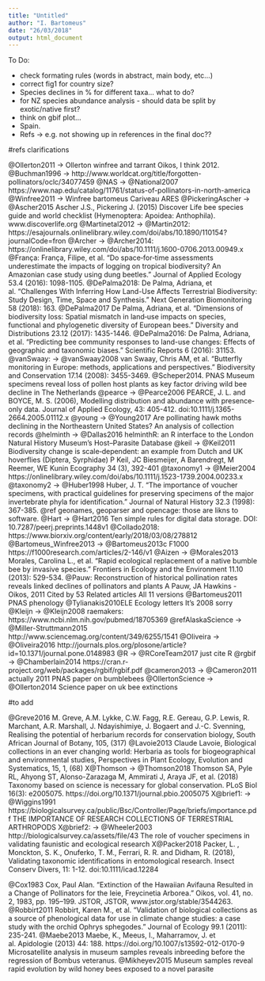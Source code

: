 ---
title: "Untitled"
author: "I. Bartomeus"
date: "26/03/2018"
output: html_document
---

To Do:

- check formating rules (words in abstract, main body, etc...)
- correct fig1 for country size?
- Species declines in % for different taxa... what to do?
- for NZ species abundance analysis - should data be split by exotic/native first?
- think on gbif plot...
- Spain.
- Refs -> e.g. not showing up in references in the final doc??


#refs clarifications

@Ollerton2011 -> Ollerton winfree and tarrant Oikos, I think 2012.
@Buchman1996 -> http://www.worldcat.org/title/forgotten-pollinators/oclc/34077459
@NAS -> @National2007 https://www.nap.edu/catalog/11761/status-of-pollinators-in-north-america
@Winfree2011 -> Winfree bartomeus Cariveau ARES
@PickeringAscher -> @Ascher2015 Ascher J.S., Pickering J. (2015) Discover Life bee species guide and world checklist (Hymenoptera: Apoidea: Anthophila). www.discoverlife.org
@Martinetal2012 -> @Martin2012: https://esajournals.onlinelibrary.wiley.com/doi/abs/10.1890/110154?journalCode=fron
@Archer -> @Archer2014: https://onlinelibrary.wiley.com/doi/abs/10.1111/j.1600-0706.2013.00949.x
@França: França, Filipe, et al. "Do space‐for‐time assessments underestimate the impacts of logging on tropical biodiversity? An Amazonian case study using dung beetles." Journal of Applied Ecology 53.4 (2016): 1098-1105.
@DePalma2018: De Palma, Adriana, et al. "Challenges With Inferring How Land-Use Affects Terrestrial Biodiversity: Study Design, Time, Space and Synthesis." Next Generation Biomonitoring 58 (2018): 163.
@DePalma2017 De Palma, Adriana, et al. "Dimensions of biodiversity loss: Spatial mismatch in land‐use impacts on species, functional and phylogenetic diversity of European bees." Diversity and Distributions 23.12 (2017): 1435-1446.
@DePalma2016: De Palma, Adriana, et al. "Predicting bee community responses to land-use changes: Effects of geographic and taxonomic biases." Scientific Reports 6 (2016): 31153.
@vanSwaay: -> @vanSwaay2008 van Swaay, Chris AM, et al. "Butterfly monitoring in Europe: methods, applications and perspectives." Biodiversity and Conservation 17.14 (2008): 3455-3469.
@Scheper2014. PNAS Museum specimens reveal loss of pollen host plants as key factor driving wild bee decline in The Netherlands
@pearce -> @Pearce2006 PEARCE, J. L. and BOYCE, M. S. (2006), Modelling distribution and abundance with presence‐only data. Journal of Applied Ecology, 43: 405-412. doi:10.1111/j.1365-2664.2005.01112.x
@young -> @Young2017 Are pollinating hawk moths declining in the Northeastern United States? An analysis of collection records
@helminth -> @Dallas2016 helminthR: an R interface to the London Natural History Museum's Host–Parasite Database
@keil -> @Keil2011 Biodiversity change is scale‐dependent: an example from Dutch and UK hoverflies (Diptera, Syrphidae)
P Keil, JC Biesmeijer, A Barendregt, M Reemer, WE Kunin
Ecography 34 (3), 392-401
@taxonomy1 -> @Meier2004
https://onlinelibrary.wiley.com/doi/abs/10.1111/j.1523-1739.2004.00233.x
@taxonomy2 -> @Huber1998 Huber, J. T. "The importance of voucher specimens, with practical guidelines for preserving specimens of the major invertebrate phyla for identification." Journal of Natural History 32.3 (1998): 367-385.
@ref geonames, geoparser and opencage: those are likns to software.
@Hart -> @Hart2016 Ten simple rules for digital data storage. DOI: 10.7287/peerj.preprints.1448v1
@Collado2018: https://www.biorxiv.org/content/early/2018/03/08/278812
@Bartomeus_Winfree2013 -> @Bartomeus2013c F1000 https://f1000research.com/articles/2-146/v1
@Aizen -> @Morales2013 Morales, Carolina L., et al. "Rapid ecological replacement of a native bumble bee by invasive species." Frontiers in Ecology and the Environment 11.10 (2013): 529-534.
@Pauw: Reconstruction of historical pollination rates reveals linked declines of pollinators and plants
A Pauw, JA Hawkins - Oikos, 2011
Cited by 53 Related articles All 11 versions
@Bartomeus2011 PNAS phenology
@Tylianakis2010ELE Ecology letters It's 2008 sorry
@Kleijn -> @Kleijn2008 raemakers: https://www.ncbi.nlm.nih.gov/pubmed/18705369
@refAlaskaScience -> @Miller-Struttmann2015 http://www.sciencemag.org/content/349/6255/1541
@Oliveira -> @Oliveira2016 http://journals.plos.org/plosone/article?id=10.1371/journal.pone.0148983
@R -> @RCoreTeam2017 just cite R
@rgbif -> @Chamberlain2014 https://cran.r-project.org/web/packages/rgbif/rgbif.pdf
@cameron2013 -> @Cameron2011 actually 2011 PNAS paper on bumblebees
@OllertonScience -> @Ollerton2014 Science paper on uk bee extinctions


#to add

@Greve2016 M. Greve, A.M. Lykke, C.W. Fagg, R.E. Gereau, G.P. Lewis, R. Marchant, A.R. Marshall, J. Ndayishimiye, J. Bogaert and J.-C. Svenning, Realising the potential of herbarium records for conservation biology, South African Journal of Botany, 105, (317)
@Lavoie2013 Claude Lavoie, Biological collections in an ever changing world: Herbaria as tools for biogeographical and environmental studies, Perspectives in Plant Ecology, Evolution and Systematics, 15, 1, (68)
X@Thomson -> @Thomson2018 Thomson SA, Pyle RL, Ahyong ST, Alonso-Zarazaga M, Ammirati J, Araya JF, et al. (2018) Taxonomy based on science is necessary for global conservation. PLoS Biol 16(3): e2005075. https://doi.org/10.1371/journal.pbio.2005075
X@brief1: -> @Wiggins1991 https://biologicalsurvey.ca/public/Bsc/Controller/Page/briefs/importance.pdf THE IMPORTANCE OF RESEARCH COLLECTIONS OF TERRESTRIAL ARTHROPODS
X@brief2: -> @Wheeler2003 http://biologicalsurvey.ca/assets/file/43 The role of voucher specimens in validating faunistic and ecological research
X@Packer2018 Packer, L. , Monckton, S. K., Onuferko, T. M., Ferrari, R. R. and Didham, R. (2018), Validating taxonomic identifications in entomological research. Insect Conserv Divers, 11: 1-12. doi:10.1111/icad.12284

@Cox1983 Cox, Paul Alan. “Extinction of the Hawaiian Avifauna Resulted in a Change of Pollinators for the Ieie, Freycinetia Arborea.” Oikos, vol. 41, no. 2, 1983, pp. 195–199. JSTOR, JSTOR, www.jstor.org/stable/3544263.
@Robbirt2011 Robbirt, Karen M., et al. "Validation of biological collections as a source of phenological data for use in climate change studies: a case study with the orchid Ophrys sphegodes." Journal of Ecology 99.1 (2011): 235-241.
@Maebe2013 Maebe, K., Meeus, I., Maharramov, J. et al. Apidologie (2013) 44: 188. https://doi.org/10.1007/s13592-012-0170-9 Microsatellite analysis in museum samples reveals inbreeding before the regression of Bombus veteranus.
@Mikheyev2015 Museum samples reveal rapid evolution by wild honey bees exposed to a novel parasite







